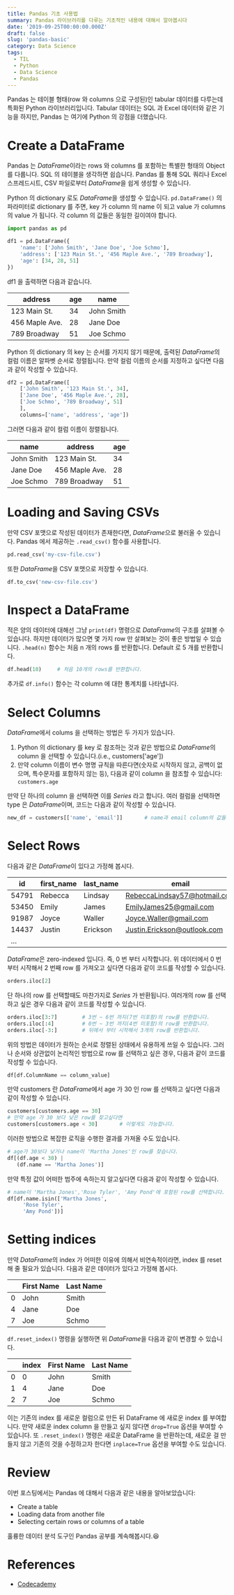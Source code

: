 ```yaml
---
title: Pandas 기초 사용법
summary: Pandas 라이브러리를 다루는 기초적인 내용에 대해서 알아봅시다
date: '2019-09-25T00:00:00.000Z'
draft: false
slug: 'pandas-basic'
category: Data Science
tags:
  - TIL
  - Python
  - Data Science
  - Pandas
---
```


Pandas 는 테이블 형태(row 와 columns 으로 구성된)인 tabular 데이터를 다루는데 특화된 Python 라이브러리입니다. Tabular 데이터는 SQL 과 Excel 데이터와 같은 기능을 하지만, Pandas 는 여기에 Python 의 강점을 더했습니다.

# Create a DataFrame

Pandas 는 *DataFrame*이라는 rows 와 columns 를 포함하는 특별한 형태의 Object 를 다룹니다. SQL 의 테이블을 생각하면 쉽습니다. Pandas 를 통해 SQL 쿼리나 Excel 스프레드시트, CSV 파일로부터 *DataFrame*을 쉽게 생성할 수 있습니다.

Python 의 dictionary 로도 *DataFrame*을 생성할 수 있습니다. `pd.DataFrame()` 의 파라미터로 dictionary 를 주면, key 가 column 의 name 이 되고 value 가 columns 의 value 가 됩니다. 각 column 의 값들은 동일한 길이여야 합니다.

```python
import pandas as pd

df1 = pd.DataFrame({
    'name': ['John Smith', 'Jane Doe', 'Joe Schmo'],
    'address': ['123 Main St.', '456 Maple Ave.', '789 Broadway'],
    'age': [34, 28, 51]
})
```

df1 을 출력하면 다음과 같습니다.

| address        | age | name       |
| -------------- | --- | ---------- |
| 123 Main St.   | 34  | John Smith |
| 456 Maple Ave. | 28  | Jane Doe   |
| 789 Broadway   | 51  | Joe Schmo  |

Python 의 dictionary 의 key 는 순서를 가지지 않기 때문에, 출력된 *DataFrame*의 컬럼 이름은 알파벳 순서로 정렬됩니다. 만약 컬럼 이름의 순서를 지정하고 싶다면 다음과 같이 작성할 수 있습니다.

```python
df2 = pd.DataFrame([
    ['John Smith', '123 Main St.', 34],
    ['Jane Doe', '456 Maple Ave.', 28],
    ['Joe Schmo', '789 Broadway', 51]
    ],
    columns=['name', 'address', 'age'])
```

그러면 다음과 같이 컬럼 이름이 정렬됩니다.

| name       | address        | age |
| ---------- | -------------- | --- |
| John Smith | 123 Main St.   | 34  |
| Jane Doe   | 456 Maple Ave. | 28  |
| Joe Schmo  | 789 Broadway   | 51  |

# Loading and Saving CSVs

만약 CSV 포맷으로 작성된 데이터가 존재한다면, *DataFrame*으로 불러올 수 있습니다. Pandas 에서 제공하는 `.read_csv()` 함수를 사용합니다.

```python
pd.read_csv('my-csv-file.csv')
```

또한 *DataFrame*을 CSV 포맷으로 저장할 수 있습니다.

```python
df.to_csv('new-csv-file.csv')
```

# Inspect a DataFrame

적은 양의 데이터에 대해선 그냥 `print(df)` 명령으로 *DataFrame*의 구조를 살펴볼 수 있습니다. 하지만 데이터가 많으면 몇 가지 row 만 살펴보는 것이 좋은 방법일 수 있습니다. `.head(n)` 함수는 처음 n 개의 rows 를 반환합니다. Default 로 5 개를 반환합니다.

```python
df.head(10)		# 처음 10개의 rows를 반환합니다.
```

추가로 `df.info()` 함수는 각 column 에 대한 통계치를 나타냅니다.

# Select Columns

*DataFrame*에서 colums 을 선택하는 방법은 두 가지가 있습니다.

1. Python 의 dictionary 를 key 로 참조하는 것과 같은 방법으로 *DataFrame*의 column 을 선택할 수 있습니다.(i.e., customers['age'])
2. 만약 column 이름이 변수 명명 규칙을 따른다면(숫자로 시작하지 않고, 공백이 없으며, 특수문자를 포함하지 않는 등), 다음과 같이 column 을 참조할 수 있습니다: `customers.age`

만약 단 하나의 column 을 선택하면 이를 _Series_ 라고 합니다. 여러 컬럼을 선택하면 type 은 *DataFrame*이며, 코드는 다음과 같이 작성할 수 있습니다.

```python
new_df = customers[['name', 'email']]		# name과 email column의 값들을 모두 가져옵니다.
```

# Select Rows

다음과 같은 *DataFrame*이 있다고 가정해 봅시다.

| id    | first_name | last_name | email                                                               | shoe_type    | shoe_material | shoe_color |
| ----- | ---------- | --------- | ------------------------------------------------------------------- | ------------ | ------------- | ---------- |
| 54791 | Rebecca    | Lindsay   | [RebeccaLindsay57@hotmail.com](mailto:RebeccaLindsay57@hotmail.com) | clogs        | faux-leather  | black      |
| 53450 | Emily      | James     | [EmilyJames25@gmail.com](mailto:EmilyJames25@gmail.com)             | ballet flats | faux-leather  | navy       |
| 91987 | Joyce      | Waller    | [Joyce.Waller@gmail.com](mailto:Joyce.Waller@gmail.com)             | sandals      | fabric        | black      |
| 14437 | Justin     | Erickson  | [Justin.Erickson@outlook.com](mailto:Justin.Erickson@outlook.com)   | clogs        | faux-leather  | red        |
| …     |            |           |                                                                     |              |               |            |

*DataFrame*은 zero-indexed 입니다. 즉, 0 번 부터 시작합니다. 위 데이터에서 0 번부터 시작해서 2 번째 row 를 가져오고 싶다면 다음과 같이 코드를 작성할 수 있습니다.

```python
orders.iloc[2]
```

단 하나의 row 를 선택할때도 마찬가지로 _Series_ 가 반환됩니다. 여러개의 row 를 선택하고 싶은 경우 다음과 같이 코드를 작성할 수 있습니다.

```python
orders.iloc[3:7]		# 3번 ~ 6번 까지(7번 미포함)의 row를 반환합니다.
orders.iloc[:4]			# 0번 ~ 3번 까지(4번 미포함)의 row를 반환합니다.
orders.iloc[-3:]		# 뒤에서 부터 시작해서 3개의 row를 반환힙니다.
```

위의 방법은 데이터가 원하는 순서로 정렬된 상태에서 유용하게 쓰일 수 있습니다. 그러나 순서와 상관없이 논리적인 방법으로 row 를 선택하고 싶은 경우, 다음과 같이 코드를 작성할 수 있습니다.

```python
df[df.ColumnName == column_value]
```

만약 customers 란 *DataFrame*에서 age 가 30 인 row 를 선택하고 싶다면 다음과 같이 작성할 수 있습니다.

```python
customers[customers.age == 30]
# 만약 age 가 30 보다 낮은 row를 찾고싶다면
customers[customers.age < 30]		# 이렇게도 가능합니다.
```

이러한 방법으로 복잡한 로직을 수행한 결과를 가져올 수도 있습니다.

```python
# age가 30보다 낮거나 name이 'Martha Jones'인 row를 찾습니다.
df[(df.age < 30) |
   (df.name == 'Martha Jones')]
```

만약 특정 값이 어떠한 범주에 속하는지 알고싶다면 다음과 같이 작성할 수 있습니다.

```python
# name이 'Martha Jones','Rose Tyler', 'Amy Pond'에 포함된 row를 선택합니다.
df[df.name.isin(['Martha Jones',
     'Rose Tyler',
     'Amy Pond'])]
```

# Setting indices

만약 *DataFrame*의 index 가 어떠한 이유에 의해서 비연속적이라면, index 를 reset 해 줄 필요가 있습니다. 다음과 같은 데이터가 있다고 가정해 봅시다.

|     | First Name | Last Name |
| --- | ---------- | --------- |
| 0   | John       | Smith     |
| 4   | Jane       | Doe       |
| 7   | Joe        | Schmo     |

`df.reset_index()` 명령을 실행하면 위 *DataFrame*을 다음과 같이 변경할 수 있습니다.

|     | index | First Name | Last Name |
| --- | ----- | ---------- | --------- |
| 0   | 0     | John       | Smith     |
| 1   | 4     | Jane       | Doe       |
| 2   | 7     | Joe        | Schmo     |

이는 기존의 index 를 새로운 컬럼으로 만든 뒤 DataFrame 에 새로운 index 를 부여합니다. 만약 새로운 index column 을 만들고 싶지 않다면 `drop=True` 옵션을 부여할 수 있습니다. 또 `.reset_index()` 명령은 새로운 DataFrame 을 반환하는데, 새로운 걸 만들지 않고 기존의 것을 수정하고자 한다면 `inplace=True` 옵션을 부여할 수도 있습니다.

# Review

이번 포스팅에서는 Pandas 에 대해서 다음과 같은 내용을 알아보았습니다:

- Create a table
- Loading data from another file
- Selecting certain rows or columns of a table

훌륭한 데이터 분석 도구인 Pandas 공부를 계속해봅시다.😆

# References

- [Codecademy](http://www.codecademy.com)
